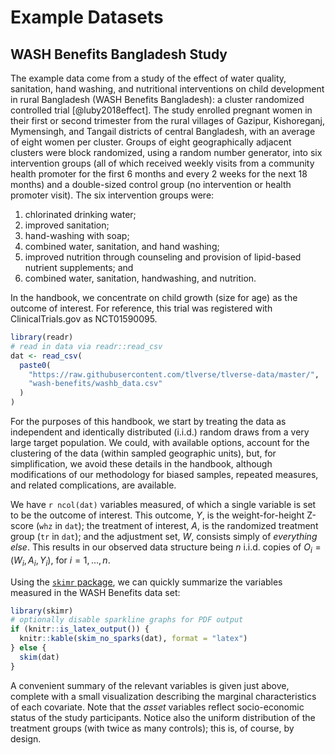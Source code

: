 # Example Datasets

## WASH Benefits Bangladesh Study {#wash}

The example data come from a study of the effect of water quality, sanitation, 
hand washing, and nutritional interventions on child development in rural 
Bangladesh (WASH Benefits Bangladesh): a cluster randomized controlled trial
[@luby2018effect]. The study enrolled pregnant women in their first or second
trimester from the rural villages of Gazipur, Kishoreganj, Mymensingh, and
Tangail districts of central Bangladesh, with an average of eight women per
cluster. Groups of eight geographically adjacent clusters were block randomized,
using a random number generator, into six intervention groups (all of which
received weekly visits from a community health promoter for the first 6 months
and every 2 weeks for the next 18 months) and a double-sized control group (no
intervention or health promoter visit). The six intervention groups were:

1. chlorinated drinking water;
2. improved sanitation;
3. hand-washing with soap;
4. combined water, sanitation, and hand washing;
5. improved nutrition through counseling and provision of lipid-based nutrient
   supplements; and
6. combined water, sanitation, handwashing, and nutrition.

In the handbook, we concentrate on child growth (size for age) as the outcome of
interest. For reference, this trial was registered with ClinicalTrials.gov as
NCT01590095.

```r
library(readr)
# read in data via readr::read_csv
dat <- read_csv(
  paste0(
    "https://raw.githubusercontent.com/tlverse/tlverse-data/master/",
    "wash-benefits/washb_data.csv"
  )
)
```
For the purposes of this handbook, we start by treating the data as independent
and identically distributed (i.i.d.) random draws from a very large target
population. We could, with available options, account for the clustering of the
data (within sampled geographic units), but, for simplification, we avoid these
details in the handbook, although modifications of our methodology for biased
samples, repeated measures, and related complications, are available.

We have `r ncol(dat)` variables measured, of which a single variable is set to
be the outcome of interest. This outcome, $Y$, is the weight-for-height Z-score
(`whz` in `dat`); the treatment of interest, $A$, is the randomized treatment
group (`tr` in `dat`); and the adjustment set, $W$, consists simply of
*everything else*. This results in our observed data structure being $n$ i.i.d.
copies of $O_i = (W_i, A_i, Y_i)$, for $i = 1, \ldots, n$.

Using the [`skimr` package](https://CRAN.R-project.org/package=skimr), we can
quickly summarize the variables measured in the WASH Benefits data set:

```r
library(skimr)
# optionally disable sparkline graphs for PDF output
if (knitr::is_latex_output()) {
  knitr::kable(skim_no_sparks(dat), format = "latex")
} else {
  skim(dat)
}
```
A convenient summary of the relevant variables is given just above, complete
with a small visualization describing the marginal characteristics of each
covariate. Note that the *asset* variables reflect socio-economic status of the
study participants. Notice also the uniform distribution of the treatment groups
(with twice as many controls); this is, of course, by design.

